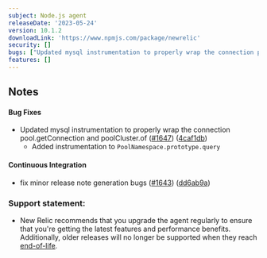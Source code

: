 ```yaml
---
subject: Node.js agent
releaseDate: '2023-05-24'
version: 10.1.2
downloadLink: 'https://www.npmjs.com/package/newrelic'
security: []
bugs: ["Updated mysql instrumentation to properly wrap the connection pool.getConnection and poolCluster.of"]
features: []
---
```


## Notes

#### Bug Fixes

* Updated mysql instrumentation to properly wrap the connection pool.getConnection and poolCluster.of ([#1647](https://github.com/newrelic/node-newrelic/pull/1647)) ([4caf1db](https://github.com/newrelic/node-newrelic/commit/4caf1db60b930c7b21307e381c13b5dd572e5cc3))
  * Added instrumentation to `PoolNamespace.prototype.query`

#### Continuous Integration

* fix minor release note generation bugs ([#1643](https://github.com/newrelic/node-newrelic/pull/1643)) ([dd6ab9a](https://github.com/newrelic/node-newrelic/commit/dd6ab9addb8ee16de92ba9d6602f71c40527b940))

### Support statement:

* New Relic recommends that you upgrade the agent regularly to ensure that you're getting the latest features and performance benefits. Additionally, older releases will no longer be supported when they reach [end-of-life](/docs/using-new-relic/cross-product-functions/install-configure/notification-changes-new-relic-saas-features-distributed-software).
